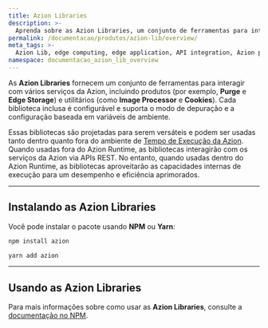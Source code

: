 ```yaml
---
title: Azion Libraries
description: >-
  Aprenda sobre as Azion Libraries, um conjunto de ferramentas para interagir com os serviços, produtos e utilitários da Azion.
permalink: /documentacao/produtos/azion-lib/overview/
meta_tags: >-
  Azion Lib, edge computing, edge application, API integration, Azion products
namespace: documentacao_azion_lib_overview
---
```



As **Azion Libraries** fornecem um conjunto de ferramentas para interagir com vários serviços da Azion, incluindo produtos (por exemplo, **Purge** e **Edge Storage**) e utilitários (como **Image Processor** e **Cookies**). Cada biblioteca inclusa é configurável e suporta o modo de depuração e a configuração baseada em variáveis de ambiente.

Essas bibliotecas são projetadas para serem versáteis e podem ser usadas tanto dentro quanto fora do ambiente de [Tempo de Execução da Azion](/pt-br/documentacao/produtos/azion-edge-runtime/). Quando usadas fora do Azion Runtime, as bibliotecas interagirão com os serviços da Azion via APIs REST. No entanto, quando usadas dentro do Azion Runtime, as bibliotecas aproveitarão as capacidades internas de execução para um desempenho e eficiência aprimorados.

---

## Instalando as Azion Libraries

Você pode instalar o pacote usando **NPM** ou **Yarn**:

```bash
npm install azion
```

```bash
yarn add azion
```

---

## Usando as Azion Libraries

Para mais informações sobre como usar as **Azion Libraries**, consulte a [documentação no NPM](https://www.npmjs.com/package/azion).

<LinkButton link="/pt-br/documentacao/produtos/azion-lib/client" label="Ir para a biblioteca `Client`" severity="secondary" target="_blank" />
<LinkButton link="/pt-br/documentacao/produtos/azion-lib/config" label="Ir para a biblioteca `Config`" severity="secondary" target="_blank" />
